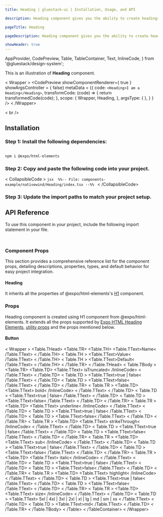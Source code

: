 ```yaml
---
title: Heading | gluestack-ui | Installation, Usage, and API

description: Heading component gives you the ability to create headings for your page with different sizes and semantics from h1 to h6.

pageTitle: Heading

pageDescription: Heading component gives you the ability to create headings for your page with different sizes and semantics from h1 to h6.

showHeader: true
---
```



<Meta title="with-nativewind/components/Typography/Heading" />

  AppProvider,
  CodePreview,
  Table,
  TableContainer,
  Text,
  InlineCode,
} from '@gluestack/design-system';


This is an illustration of **Heading** component.

< Wrapper >
  <CodePreview
    showComponentRenderer={ true }
  showArgsController = { false}
  metaData = {{
    code: `
        <Heading>I am a Heading</Heading>
      `,
      transformCode: (code) => {
        return transformedCode(code);
      },
        scope: {
      Wrapper,
        Heading,
      },
    argsType: { },
  }
}
/>
< /Wrapper>

< br />

## Installation

### Step 1: Install the following dependencies:

```bash

npm i @expo/html-elements

```

### Step 2: Copy and paste the following code into your project.

< CollapsibleCode >
  ```jsx  %%-- File: components-example/nativewind/Heading/index.tsx --%% ```
< /CollapsibleCode>

### Step 3: Update the import paths to match your project setup.

## API Reference

To use this component in your project, include the following import statement in your file.

```jsx
```

```jsx
```

### Component Props

This section provides a comprehensive reference list for the component props, detailing descriptions, properties, types, and default behavior for easy project integration.

#### Heading

It inherits all the properties of @expo/html-elements's [H1](https://github.com/expo/expo/tree/main/packages/html-elements) component.

### Props

Heading component is created using H1 component from @expo/html-elements. It extends all the props supported by [Expo HTML Heading Elements](https://www.npmjs.com/package/@expo/html-elements/v/0.0.5), [utility props](/ui/docs/styling/utility-and-sx-props) and the props mentioned below.

#### Button

< Wrapper >
  <TableContainer>
    <Table>
      <Table.THead>
        <Table.TR>
          <Table.TH>
            <Table.TText>Name< /Table.TText>
          < /Table.TH>
          < Table.TH >
            <Table.TText>Value< /Table.TText>
          < /Table.TH>
          < Table.TH >
            <Table.TText>Default< /Table.TText>
          < /Table.TH>
        < /Table.TR>
      < /Table.THead>
      < Table.TBody >
        <Table.TR>
          <Table.TD>
            <Table.TText>
              <InlineCode>isTruncated< /InlineCode>
            < /Table.TText>
          < /Table.TD>
          < Table.TD >
            <Table.TText>true | false< /Table.TText>
          < /Table.TD>
          < Table.TD >
            <Table.TText>false< /Table.TText>
          < /Table.TD>
        < /Table.TR>
        < Table.TR >
          <Table.TD>
            <Table.TText>
              <InlineCode>bold< /InlineCode>
            < /Table.TText>
          < /Table.TD>
          < Table.TD >
            <Table.TText>true | false< /Table.TText>
          < /Table.TD>
          < Table.TD >
            <Table.TText>false< /Table.TText>
          < /Table.TD>
        < /Table.TR>
        < Table.TR >
          <Table.TD>
            <Table.TText>
              <InlineCode>underline< /InlineCode>
            < /Table.TText>
          < /Table.TD>
          < Table.TD >
            <Table.TText>true | false< /Table.TText>
          < /Table.TD>
          < Table.TD >
            <Table.TText>false< /Table.TText>
          < /Table.TD>
        < /Table.TR>
        < Table.TR >
          <Table.TD>
            <Table.TText>
              <InlineCode>strikeThrough< /InlineCode>
            < /Table.TText>
          < /Table.TD>
          < Table.TD >
            <Table.TText>true | false< /Table.TText>
          < /Table.TD>
          < Table.TD >
            <Table.TText>false< /Table.TText>
          < /Table.TD>
        < /Table.TR>
        < Table.TR >
          <Table.TD>
            <Table.TText>
              <InlineCode>sub< /InlineCode>
            < /Table.TText>
          < /Table.TD>
          < Table.TD >
            <Table.TText>true | false< /Table.TText>
          < /Table.TD>
          < Table.TD >
            <Table.TText>false< /Table.TText>
          < /Table.TD>
        < /Table.TR>
        < Table.TR >
          <Table.TD>
            <Table.TText>
              <InlineCode>italic< /InlineCode>
            < /Table.TText>
          < /Table.TD>
          < Table.TD >
            <Table.TText>true | false< /Table.TText>
          < /Table.TD>
          < Table.TD >
            <Table.TText>false< /Table.TText>
          < /Table.TD>
        < /Table.TR>
        < Table.TR >
          <Table.TD>
            <Table.TText>
              <InlineCode>highlight< /InlineCode>
            < /Table.TText>
          < /Table.TD>
          < Table.TD >
            <Table.TText>true | false< /Table.TText>
          < /Table.TD>
          < Table.TD >
            <Table.TText>false< /Table.TText>
          < /Table.TD>
        < /Table.TR>
        < Table.TR >
          <Table.TD>
            <Table.TText>
              <InlineCode>size< /InlineCode>
            < /Table.TText>
          < /Table.TD>
          < Table.TD >
            <Table.TText>
              5xl | 4xl | 3xl | 2xl | xl | lg | md | sm | xs
            < /Table.TText>
          < /Table.TD>
          < Table.TD >
            <Table.TText>md< /Table.TText>
          < /Table.TD>
        < /Table.TR>
      < /Table.TBody>
    < /Table>
  < /TableContainer>
< /Wrapper>
